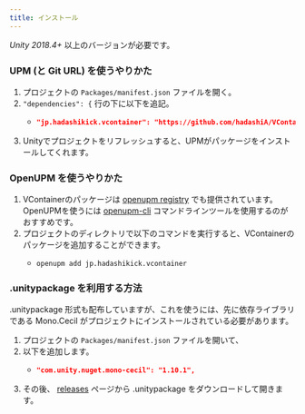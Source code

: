 ```yaml
---
title: インストール
---
```


*Unity 2018.4+* 以上のバージョンが必要です。

### UPM (と Git URL) を使うやりかた

1. プロジェクトの `Packages/manifest.json` ファイルを開く。
2. `"dependencies": {` 行の下に以下を追記。
    - ```json title="Packages/manifest.json"
      "jp.hadashikick.vcontainer": "https://github.com/hadashiA/VContainer.git?path=VContainer/Assets/VContainer#1.8.6",
      ```
3. Unityでプロジェクトをリフレッシュすると、UPMがパッケージをインストールしてくれます。

### OpenUPM を使うやりかた

1. VContainerのパッケージは [openupm registry](https://openupm.com) でも提供されています。 OpenUPMを使うには [openupm-cli](https://github.com/openupm/openupm-cli) コマンドラインツールを使用するのがおすすめです。
2. プロジェクトのディレクトリで以下のコマンドを実行すると、VContainerのパッケージを追加することができます。
    - ```
      openupm add jp.hadashikick.vcontainer
      ```

### .unitypackage を利用する方法

.unitypackage 形式も配布していますが、これを使うには、先に依存ライブラリである Mono.Cecil がプロジェクトにインストールされている必要があります。

1. プロジェクトの `Packages/manifest.json` ファイルを開いて、
2. 以下を追加します。
    - ```json title="Packages/manifest.json"
      "com.unity.nuget.mono-cecil": "1.10.1",    
      ```
3. その後、 [releases](https://github.com/hadashiA/VContainer/releases) ページから .unitypackage をダウンロードして開きます。

